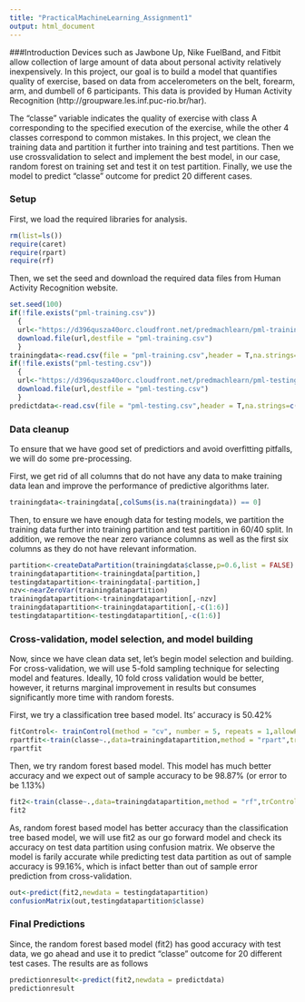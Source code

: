 ```yaml
---
title: "PracticalMachineLearning_Assignment1"
output: html_document
---
```

###Introduction
Devices such as Jawbone Up, Nike FuelBand, and Fitbit allow collection of large amount of data about personal activity relatively inexpensively. In this project, our goal is to build a model that quantifies quality of exercise, based on data from accelerometers on the belt, forearm, arm, and dumbell of 6 participants. This data is provided by Human Activity Recognition (http://groupware.les.inf.puc-rio.br/har). 

The "classe" variable indicates the quality of exercise with class A corresponding to the specified execution of the exercise, while the other 4 classes correspond to common mistakes. In this project, we clean the training data and partition it further into training and test partitions. Then we use crossvalidation to select and implement the best model, in our case, random forest on training set and test it on test partition. Finally, we use the model to predict "classe" outcome for predict 20 different cases.

### Setup

First, we load the required libraries for analysis.
```r
rm(list=ls())
require(caret)
require(rpart)
require(rf)
```

Then, we set the seed and download the required data files from Human Activity Recognition website.
```r
set.seed(100)
if(!file.exists("pml-training.csv"))
  {
  url<-"https://d396qusza40orc.cloudfront.net/predmachlearn/pml-training.csv"
  download.file(url,destfile = "pml-training.csv")
  }
trainingdata<-read.csv(file = "pml-training.csv",header = T,na.strings=c("NA","#DIV/0!",""))
if(!file.exists("pml-testing.csv"))
  {
  url<-"https://d396qusza40orc.cloudfront.net/predmachlearn/pml-testing.csv"
  download.file(url,destfile = "pml-testing.csv")  
  }
predictdata<-read.csv(file = "pml-testing.csv",header = T,na.strings=c("NA","#DIV/0!",""))
```

### Data cleanup

To ensure that we have good set of predictiors and avoid overfitting pitfalls, we will do some pre-processing. 

First, we get rid of all columns that do not have any data to make training data lean and improve the performance of predictive algorithms later. 

```r
trainingdata<-trainingdata[,colSums(is.na(trainingdata)) == 0]
```

Then, to ensure we have enough data for testing models, we partition the training data further into training partition and test partition in 60/40 split. In addition, we remove the near zero variance columns as well as the first six columns as they do not have relevant information.

```r
partition<-createDataPartition(trainingdata$classe,p=0.6,list = FALSE)
trainingdatapartition<-trainingdata[partition,]
testingdatapartition<-trainingdata[-partition,]
nzv<-nearZeroVar(trainingdatapartition)
trainingdatapartition<-trainingdatapartition[,-nzv]
trainingdatapartition<-trainingdatapartition[,-c(1:6)]
testingdatapartition<-testingdatapartition[,-c(1:6)]
```

### Cross-validation, model selection, and model building

Now, since we have clean data set, let's begin model selection and building. For cross-validation, we will use 5-fold sampling technique for selecting model and features. Ideally, 10 fold cross validation would be better, however, it returns marginal improvement in results but consumes significantly more time with random forests.

First, we try a classification tree based model. Its' accuracy is 50.42%
```r
fitControl<- trainControl(method = "cv", number = 5, repeats = 1,allowParallel = TRUE)
rpartfit<-train(classe~.,data=trainingdatapartition,method = "rpart",trControl = fitControl)
rpartfit
```

Then, we try random forest based model. This model has much better accuracy and we expect out of sample accuracy to be 98.87% (or error to be 1.13%)
```r
fit2<-train(classe~.,data=trainingdatapartition,method = "rf",trControl = fitControl)
fit2
```

As, random forest based model has better accuracy than the classification tree based model, we will use fit2 as our go forward model and check its accuracy on test data partition using confusion matrix. We observe the model is farily accurate while predicting test data partition as out of sample accuracy is 99.16%, which is infact better than out of sample error prediction from cross-validation.

```r
out<-predict(fit2,newdata = testingdatapartition)
confusionMatrix(out,testingdatapartition$classe)
```

### Final Predictions

Since, the random forest based model (fit2) has good accuracy with test data, we go ahead and use it to predict "classe" outcome for 20 different test cases. The results are as follows
```r
predictionresult<-predict(fit2,newdata = predictdata)
predictionresult
```

